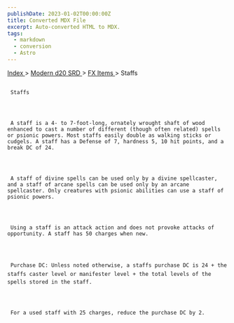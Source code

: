 ```yaml
---
publishDate: 2023-01-02T00:00:00Z
title: Converted MDX File
excerpt: Auto-converted HTML to MDX.
tags:
  - markdown
  - conversion
  - Astro
---
```







[
      Index
     ](-index)
     >
     [
      Modern d20 SRD
     ](modern-d20-srd-index)
     >
     [
      FX Items
     ](modern-d20-srd-fx-items-index)
     > Staffs
    





## 
     Staffs
    



     A staff is a 4- to 7-foot-long, ornately wrought shaft of wood enhanced to cast a number of different (though often related) spells or psionic powers. Most staffs easily double as walking sticks or cudgels. A staff has a Defense of 7, hardness 5, 10 hit points, and a break DC of 24.
    



     A staff of divine spells can be used only by a divine spellcaster, and a staff of arcane spells can be used only by an arcane spellcaster. Only creatures with psionic abilities can use a staff of psionic powers.
    



     Using a staff is an attack action and does not provoke attacks of opportunity. A staff has 50 charges when new.
    



     Purchase DC: Unless noted otherwise, a staffs purchase DC is 24 + the staffs caster level or manifester level + the total levels of the spells stored in the staff.
    



     For a used staff with 25 charges, reduce the purchase DC by 2.
    





